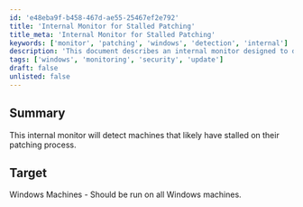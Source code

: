 ```yaml
---
id: 'e48eba9f-b458-467d-ae55-25467ef2e792'
title: 'Internal Monitor for Stalled Patching'
title_meta: 'Internal Monitor for Stalled Patching'
keywords: ['monitor', 'patching', 'windows', 'detection', 'internal']
description: 'This document describes an internal monitor designed to detect Windows machines that are likely experiencing stalled patching processes, ensuring timely updates and security compliance.'
tags: ['windows', 'monitoring', 'security', 'update']
draft: false
unlisted: false
---
```

## Summary

This internal monitor will detect machines that likely have stalled on their patching process.

## Target

Windows Machines - Should be run on all Windows machines.












